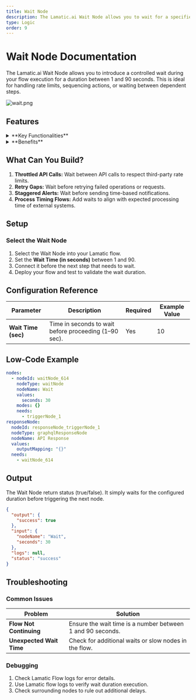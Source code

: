 ```yaml
---
title: Wait Node
description: The Lamatic.ai Wait Node allows you to wait for a specified duration (1–90 seconds) during flow execution.
type: Logic
order: 9
---
```


# Wait Node Documentation

The Lamatic.ai Wait Node allows you to introduce a controlled wait during your flow execution for a duration between 1 and 90 seconds. This is ideal for handling rate limits, sequencing actions, or waiting between dependent steps.

![wait.png](./img/wait/wait-node.webp)

## Features

<details>
  <summary>**Key Functionalities**</summary>
1. **Execution Wait:** Wait for a specified time during the flow.
3. **Step Synchronization:** Add wait time between dependent steps in your flow.
4. **Sequential Flow Control:** Ensure proper timing across nodes.
5. **Simple Configuration:** Define wait time with a single value.

</details>

<details>
  <summary>**Benefits**</summary>
1. **Improved Flow Stability:** Reduces errors caused by premature executions.
2. **Controlled Execution:** Enables better coordination between systems or APIs.
3. **Reduced Failure Rates:** Avoids overloading external systems by spacing out actions.
4. **Flexible Timing:** Wait duration can be set per use case.
5. **No Extra Scripting Required:** Add timing logic directly within your flow visually.

</details>

## What Can You Build?

1. **Throttled API Calls:** Wait between API calls to respect third-party rate limits.
2. **Retry Gaps:** Wait before retrying failed operations or requests.
3. **Staggered Alerts:** Wait before sending time-based notifications.
4. **Process Timing Flows:** Add waits to align with expected processing time of external systems.

## Setup

### Select the Wait Node

1. Select the Wait Node into your Lamatic flow.
2. Set the **Wait Time (in seconds)** between 1 and 90.
3. Connect it before the next step that needs to wait.
4. Deploy your flow and test to validate the wait duration.

## Configuration Reference

| **Parameter**       | **Description**                                       | **Required** | **Example Value** |
| ------------------- | ----------------------------------------------------- | ------------ | ----------------- |
| **Wait Time (sec)** | Time in seconds to wait before proceeding (1–90 sec). | Yes          | 10                |

## Low-Code Example

```yaml
nodes:
  - nodeId: waitNode_614
    nodeType: waitNode
    nodeName: Wait
    values:
      seconds: 30
    modes: {}
    needs:
      - triggerNode_1
responseNode:
  nodeId: responseNode_triggerNode_1
  nodeType: graphqlResponseNode
  nodeName: API Response
  values:
    outputMapping: "{}"
  needs:
    - waitNode_614
```

## Output

The Wait Node return status (true/false). It simply waits for the configured duration before triggering the next node.

```json
{
  "output": {
    "success": true
  },
  "input": {
    "nodeName": "Wait",
    "seconds": 30
  },
  "logs": null,
  "status": "success"
}
```

## Troubleshooting

### Common Issues

| **Problem**               | **Solution**                                               |
| ------------------------- | ---------------------------------------------------------- |
| **Flow Not Continuing**   | Ensure the wait time is a number between 1 and 90 seconds. |
| **Unexpected Wait Time** | Check for additional waits or slow nodes in the flow.      |

### Debugging

1. Check Lamatic Flow logs for error details.
1. Use Lamatic flow logs to verify wait duration execution.
1. Check surrounding nodes to rule out additional delays.
